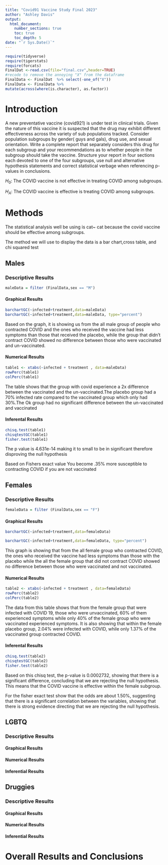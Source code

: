```yaml
---
title: "Covid91 Vaccine Study Final 2023"
author: "Ashley Davis"
output: 
  html_document:
    number_sections: true
    toc: true
    toc_depth: 5
date: "`r Sys.Date()`" 
---
```


```r
require(tidyverse)
require(tigerstats)
require(forcats)
FinalDat <-read.csv(file="final.csv",header=TRUE)
#recode to remove the annoying "X" from the dataframe
FinalData <- FinalDat  %>% select(-one_of("X"))
FinalData <- FinalData %>%
mutate(across(where(is.character), as.factor))
```

# Introduction

A new  preventative vaccine (covid921) is under test in clinical trials. Given the nature of this vaccine it is suspected that the drug may exhibit different effectiveness across the variety of sub populations tracked. Consider population subgroups by gender( guys and gals), drug use, and sexual orientation. Write a complete report that separately considers this drug for each subgroup and your recommendations as to whether people in the subgroup should take the vaccine. Structure your report in four sections each devoted to one of the four subgroups, use null and alternative hypothesis statements and correct statistical verbage when referencing p-values in conclusions.


$H_0$: The COVID vaccine is not effective in treating COVID among subgroups.

$H_A$: The COVID vaccine is effective is treating COVID among subgroups.

# Methods


The statistical analysis well be using is cat~ cat because the covid vaccine should be effective among subgroups.

The method we will use to display the data is a bar chart,cross table, and chi squared test


## Males

### Descriptive Results
```r
maleData = filter (FinalData,sex == "M")
```

#### Graphical Results

```r
barchartGC(~infected+treatment,data=maleData)
barchartGC(~infected+treatment,data=maleData, type="percent")

```

Based on the graph, it is showing us from the all male group of people who contracted COVID and the ones who received the vaccine had less symptoms than those that received the placebo, while the group that didn't contract COVID showed no difference between those who were vaccinated and un-vaccinated.

#### Numerical Results

```r
table1 <- xtabs(~infected + treatment , data=maleData)
rowPerc(table1)
colPerc(table1)
```

The table shows that the group with covid experience a 2x difference between the vaccinated and the un-vaccinated.The placebo group had a 70% infected rate compared to the vaccinated group which only had 30%.The Ok group had no significant difference between the un-vaccinated and vaccinated


#### Inferental Results

```r
chisq.test(table1)
chisqtestGC(table1)
fisher.test(table1)
```

The p value is 4.631e-14  making it to small to be in significant therefore disproving the null hypothesis

Based on Fishers exact value You become .35% more susceptible to contracting COVID if you are not vaccinated

## Females

### Descriptive Results

```r
femaleData = filter (FinalData,sex == "F")
```

#### Graphical Results

```r

barchartGC(~infected+treatment,data=femaleData)

barchartGC(~infected+treatment,data=femaleData, type="percent")

```


This graph is showing that from the all female group who contracted COVID, the ones who received the vaccine had less symptoms than those with the placebo while the all the female group that did not contract COVID showed no difference between those who were vaccinated and not vaccinated. 

#### Numerical Results

```r
table2 <- xtabs(~infected + treatment , data=femaleData)
rowPerc(table2)
colPerc(table2)
```

The data from this table shows that from the female group that were infected with COVID 19, those who were unvaccinated, 60% of them experienced symptoms while only 40% of the female group who were vaccinated experienced symptoms. It is also showing that within the female placebo group, 2.04% were infected with COVID, while only 1.37% of the vaccinated group contracted COVID.

#### Inferental Results

```r
chisq.test(table2)
chisqtestGC(table2)
fisher.test(table2)
```

Based on this chisq test, the p-value is 0.0002732, showing that there is a significant difference, concluding that we are rejecting the null hypothesis. This means that the COVID vaccine is effective within the female subgroup. 

For the fisher exact test show that the odds are about 1.50%, suggesting that there is a significant correlation between the variables, showing that there is strong evidence directing that we are rejecting the null hypothesis. 

## LGBTQ

### Descriptive Results



#### Graphical Results



#### Numerical Results



#### Inferential Results



## Druggies



### Descriptive Results



#### Graphical Results



#### Numerical Results



#### Inferential Results

# Overall Results and Conclusions